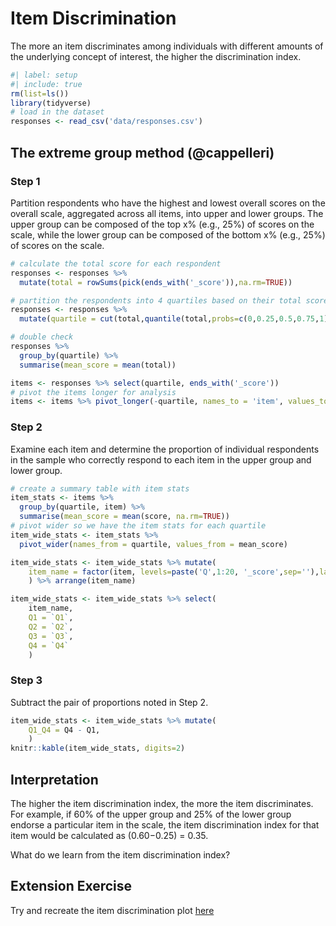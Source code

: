 # Item Discrimination
The more an item discriminates among individuals with different amounts of the underlying concept of interest, the higher the discrimination index.

```r
#| label: setup
#| include: true
rm(list=ls())
library(tidyverse)
# load in the dataset
responses <- read_csv('data/responses.csv')
```

## The extreme group method (@cappelleri)
### Step 1
Partition respondents who have the highest and lowest overall scores on the overall scale, aggregated across all items, into upper and lower groups. The upper group can be composed of the top x% (e.g., 25%) of scores on the scale, while the lower group can be composed of the bottom x% (e.g., 25%) of scores on the scale.

```r
# calculate the total score for each respondent
responses <- responses %>% 
  mutate(total = rowSums(pick(ends_with('_score')),na.rm=TRUE)) 

# partition the respondents into 4 quartiles based on their total score
responses <- responses %>% 
  mutate(quartile = cut(total,quantile(total,probs=c(0,0.25,0.5,0.75,1)),labels=c('Q1','Q2','Q3','Q4'),include.lowest=TRUE))

# double check
responses %>% 
  group_by(quartile) %>% 
  summarise(mean_score = mean(total))

items <- responses %>% select(quartile, ends_with('_score'))
# pivot the items longer for analysis
items <- items %>% pivot_longer(-quartile, names_to = 'item', values_to = 'score')
```

### Step 2
Examine each item and determine the proportion of individual respondents in the sample who correctly respond to each item in the upper group and lower group.

```r
# create a summary table with item stats
item_stats <- items %>% 
  group_by(quartile, item) %>%
  summarise(mean_score = mean(score, na.rm=TRUE))
# pivot wider so we have the item stats for each quartile
item_wide_stats <- item_stats %>% 
  pivot_wider(names_from = quartile, values_from = mean_score)

item_wide_stats <- item_wide_stats %>% mutate(
    item_name = factor(item, levels=paste('Q',1:20, '_score',sep=''),labels = paste0('Q',1:20),ordered = TRUE)
    ) %>% arrange(item_name) 

item_wide_stats <- item_wide_stats %>% select(
    item_name, 
    Q1 = `Q1`, 
    Q2 = `Q2`, 
    Q3 = `Q3`, 
    Q4 = `Q4`
    )

```

### Step 3
Subtract the pair of proportions noted in Step 2.

```r
item_wide_stats <- item_wide_stats %>% mutate(
    Q1_Q4 = Q4 - Q1,
    )
knitr::kable(item_wide_stats, digits=2)
```


## Interpretation
The higher the item discrimination index, the more the item discriminates. For example, if 60% of the upper group and 25% of the lower group endorse a particular item in the scale, the item discrimination index for that item would be calculated as (0.60−0.25) = 0.35.

What do we learn from the item discrimination index?

## Extension Exercise

Try and recreate the item discrimination plot [here](https://www.ncbi.nlm.nih.gov/pmc/articles/PMC4096146/)
